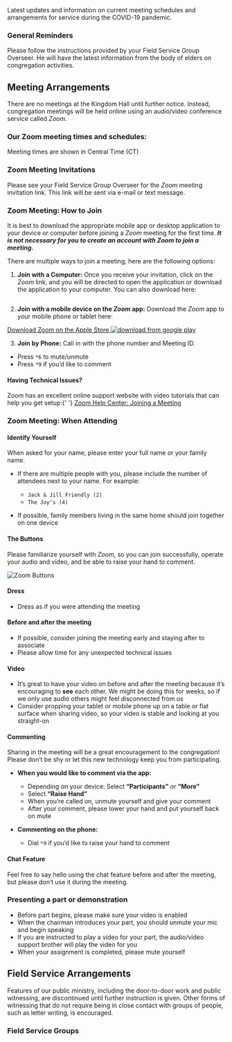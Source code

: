 
<p className="text-lg">
  Latest updates and information on current meeting schedules and arrangements
  for service during the COVID-19 pandemic.
</p>

### General Reminders

Please follow the instructions provided by your Field Service Group Overseer. He will have the latest information from the body of elders on congregation activities.

## Meeting Arrangements

There are no meetings at the Kingdom Hall until further notice. Instead, congregation meetings will be held online using an audio/video conference service called _Zoom_.

<div className="mt-8">
  <h3 className="text-center font-semibold text-lg my-2">
    Our Zoom meeting times and schedules:
  </h3>
  <div className="mt-2 sm:flex md:justify-between">
    <ZoomMeeting
      day={sunday.day}
      time={sunday.time}
      fileName={`${sunday.fileName}`}
      updated={sunday.updated}
    />
    <ZoomMeeting
      day={tuesday.day}
      time={tuesday.time}
      fileName={`${tuesday.fileName}`}
      updated={tuesday.updated}
    />


  </div>
  <p className="text-center text-sm m-0">
    Meeting times are shown in Central Time (CT)
  </p>
</div>


### Zoom Meeting Invitations

Please see your Field Service Group Overseer for the _Zoom_ meeting invitation link. This link will be sent via e-mail or text message.

### Zoom Meeting: How to Join

It is best to download the appropriate mobile app or desktop application to your device or computer before joining a _Zoom_ meeting for the first time. **_It is not necessary for you to create an account with Zoom to join a meeting._**

There are multiple ways to join a meeting, here are the following options:

1. **Join with a Computer:** Once you receive your invitation, click on the _Zoom_ link, and you will be directed to open the application or download the application to your computer. You can also download here:

<div className="ml-8" style={{ width: '180px' }}>
  <a href="https://zoom.us/download" target="_blank" rel="noopener noreferrer">
    <img className="max-w-full" src="/img/zoom-logo-transparent.png" alt="" />
  </a>
</div>

2. **Join with a mobile device on the _Zoom_ app:** Download the _Zoom_ app to your mobile phone or tablet here:

<div className="sm:flex ml-8 my-8">
  <a
    href="https://apps.apple.com/us/app/zoom-cloud-meetings/id546505307?mt=8"
    className="block m-2"
    target="_blank"
    rel="noopener noreferrer"
    style={{
      display: 'inline-block',
      overflow: 'hidden',
      background:
        'url(https://linkmaker.itunes.apple.com/en-us/badge-lrg.svg?releaseDate=2012-08-15&kind=iossoftware&bubble=apple_music) no-repeat',
      width: '135px',
      height: '40px',
    }}
  >
    <span className="sr-only">Download Zoom on the Apple Store</span>
  </a>
  <a
    href="https://play.google.com/store/apps/details?id=us.zoom.videomeetings&hl=en_US"
    className="block m-2"
    target="_blank"
    rel="noopener noreferrer"
    style={{ width: '135px' }}
  >
    <img src="/img/download_google.png" alt="download from google play" />
  </a>
</div>

3. **Join by Phone:** Call in with the phone number and Meeting ID.

- Press `*6` to mute/unmute
- Press `*9` if you’d like to comment

<div className="p-6 mt-12 border border-gray-400 bg-gray-200 rounded-lg">
  <div>
    <h4 className="-mt-2 font-bold">Having Technical Issues?</h4>
    <p>
      Zoom has an excellent online support website with video tutorials that can
      help you get setup:{' '}
      <a href="https://support.zoom.us/hc/en-us/articles/201362193-Joining-a-Meeting">
        Zoom Help Center: Joining a Meeting
      </a>
    </p>
  </div>
</div>

### Zoom Meeting: When Attending

#### Identify Yourself

When asked for your name, please enter your full name or your family name.

- If there are multiple people with you, please include the number of attendees next to your name. For example:

  - `Jack & Jill Friendly (2)`
  - `The Joy’s (4)`

- If possible, family members living in the same home should join together on one device

#### The Buttons

Please familiarize yourself with _Zoom_, so you can join successfully, operate your audio and video, and be able to raise your hand to comment.

![Zoom Buttons](/img/zoom-buttons.png)

#### Dress

- Dress as if you were attending the meeting

#### Before and after the meeting

- If possible, consider joining the meeting early and staying after to associate
- Please allow time for any unexpected technical issues

#### Video

- It’s great to have your video on before and after the meeting because it’s encouraging to **see** each other. We might be doing this for weeks, so if we only use audio others might feel disconnected from us
- Consider propping your tablet or mobile phone up on a table or flat surface when sharing video, so your video is stable and looking at you straight-on

#### Commenting

Sharing in the meeting will be a great encouragement to the congregation! Please don’t be shy or let this new technology keep you from participating.

- **When you would like to comment via the app:**

  - Depending on your device: Select **“Participants”** or **“More”**
  - Select **“Raise Hand”**
  - When you’re called on, unmute yourself and give your comment
  - After your comment, please lower your hand and put yourself back on mute

- **Commenting on the phone:**
  - Dial `*9` if you’d like to raise your hand to comment

#### Chat Feature

Feel free to say hello using the chat feature before and after the meeting, but please don’t use it during the meeting.

### Presenting a part or demonstration

- Before part begins, please make sure your video is enabled
- When the chairman introduces your part, you should unmute your mic and begin speaking
- If you are instructed to play a video for your part, the audio/video support brother will play the video for you
- When your assignment is completed, please mute yourself

## Field Service Arrangements

Features of our public ministry, including the door-to-door work and public witnessing, are discontinued until further instruction is given. Other forms of witnessing that do not require being in close contact with groups of people, such as letter writing, is encouraged.

### Field Service Groups

<div className="flex">
  <ButtonDownload
    text="Download Group List"
    link={`https://static.martylouis.com/emcoast/${fsg.fileName}--${fsg.updated}.pdf`}
    updated={fsg.updated}
  />
</div>

